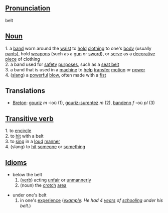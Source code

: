 ==[[Pronunciation]]==
belt

==[[Noun]]==
1. a [[band]] worn around the [[waist]] to [[hold]] [[clothing]] to one's [[body]] (usually [[pants]]), hold [[weapons]] (such as a [[gun]] or [[sword]]), or [[serve]] as a [[decorative]] [[piece]] of clothing <br>
2. a band used for [[safety]] [[purpose]]s, such as a [[seat belt]] <br>
3. a band that is used in a [[machine]] to [[help]] [[transfer]] [[motion]] or [[power]] <br>
4. ([[slang]]) a [[powerful]] [[blow]], often made with a [[fist]]

==Translations==
*[[Breton]]: [[gouriz]] ''m'' -ioù (1), [[gouriz-surentez]] ''m'' (2), [[bandenn]] ''f'' -où ''pl'' (3)

==[[Transitive verb]]==
1. to [[encircle]] <br>
2. to [[hit]] with a belt <br>
3. to [[sing]] in a [[loud]] [[manner]] <br>
4. (slang) to [[hit]] [[someone]] or [[something]]

==[[Idiom]]s==
* below the belt
*# ([[verb]]) acting [[unfair]] or [[unmannerly]]
*# (noun) the [[crotch]] [[area]]

* under one's belt
*# in one's [[experience]] (''[[example]]: He had 4 [[year]]s of [[school]]ing under his belt.'')